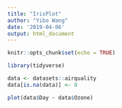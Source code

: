 ```yaml
---
title: "IrisPlot"
author: "Yibo Wang"
date: '2019-04-06'
output: html_document
---
```


```r
knitr::opts_chunk$set(echo = TRUE)
```

```r
library(tidyverse)
```

```r
data <- datasets::airquality
data[is.na(data)] <- 0
```

```r
plot(data$Day ~ data$Ozone)
```

